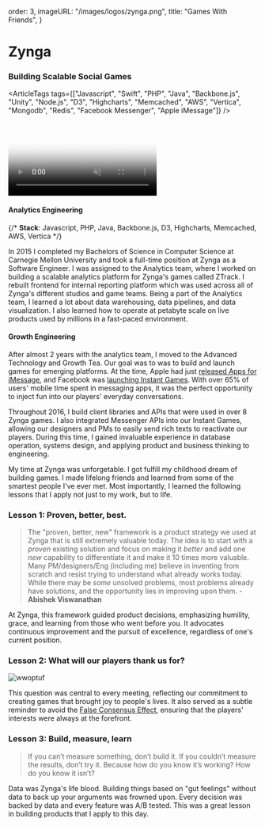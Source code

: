 

  order: 3,
  imageURL: "/images/logos/zynga.png",
  title: "Games With Friends",
}

# **Zynga**

### Building Scalable Social Games

<ArticleTags tags={["Javascript", "Swift", "PHP", "Java", "Backbone.js", "Unity", "Node.js",  "D3", "Highcharts", "Memcached", "AWS", "Vertica", "Mongodb", "Redis",  "Facebook Messenger", "Apple iMessage"]} />

  <video
    playsInline={true}
    poster="/images/resume/gwf-poster.png"
    src="/images/resume/gwf.mp4"
    className="p-0 pr-8 max-w-[calc(max(25vw,180px))] float-left"
    autoPlay muted loop
    controls={false}
  />

#### Analytics Engineering

{/* **Stack**: Javascript, PHP, Java, Backbone.js, D3, Highcharts, Memcached, AWS, Vertica */}

In 2015 I completed my Bachelors of Science in Computer Science at Carnegie Mellon University and took a full-time position at Zynga as a Software Engineer. I was assigned to the Analytics team, where I worked on building a scalable analytics platform for Zynga's games called ZTrack. I rebuilt frontend for internal reporting platform which was used across all of Zynga's different studios and game teams. Being a part of the Analytics team, I learned a lot about data warehousing, data pipelines, and data visualization. I also learned how to operate at petabyte scale on live products used by millions in a fast-paced environment.


#### Growth Engineering

After almost 2 years with the analytics team, I moved to the Advanced Technology and Growth Tea. Our goal was to was
to build and launch games for emerging platforms. At the time, Apple had just [released Apps for iMessage](https://9to5mac.com/2016/09/12/disney-imessage-app-store-stickers-ios-10/), and Facebook was [launching Instant Games](https://techcrunch.com/2016/11/29/messenger-instant-games/). With over 65% of users' mobile time spent in messaging apps, it was the perfect opportunity to inject fun into our players' everyday conversations.

Throughout 2016, I build client libraries and APIs that were used in over 8 Zynga games. I also integrated Messenger APIs into our Instant Games, allowing our designers and PMs to easily send rich texts to reactivate our players. During this time, I gained invaluable experience in database operation, systems design, and applying product and business thinking to engineering. 

My time at Zynga was unforgetable. I got fulfill my childhood dream of building games. I made lifelong friends and learned from some of the smartest people I've ever met. Most importantly, I learned the following lessons that I apply not just to my work, but to life. 

### Lesson 1: Proven, better, best.

> The "proven, better, new" framework is a product strategy we used at Zynga that is still extremely valuable today. The idea is to start with a *proven* existing solution and focus on making it *better* and add one *new* capability to differentiate it and make it 10 times more valuable. Many PM/designers/Eng (including me) believe in inventing from scratch and resist trying to understand what already works today. While there may be *some* unsolved problems, most problems already have solutions, and the opportunity lies in improving upon them. - **Abishek Viswanathan**

At Zynga, this framework guided product decisions, emphasizing humility, grace, and learning from those who went before you. It advocates continuous improvement and the pursuit of excellence, regardless of one's current position.


### Lesson 2: What will our players thank us for?


![wwoptuf](/images/resume/wwoptuf.webp)

This question was central to every meeting, reflecting our commitment to creating games that brought joy to people's lives. It also served as a subtle reminder to avoid the [False Consensus Effect](https://biasedbydesign.com/principles/you-are-not-the-user/), ensuring that the players' interests were always at the forefront.

### Lesson 3: Build, measure, learn

> If you can’t measure something, don’t build it. If you couldn’t measure the results, don’t try it. Because how do you know it’s working? How do you know it isn’t?

Data was Zynga's life blood. Building things based on "gut feelings" without data to back up your arguments was frowned upon. Every decision was backed by data and every feature was A/B tested. This was a great lesson in building products that I apply to this day.

<div className="max-w-[100vw] flex flex-col gap-2">

<div className="iframely-embed"><div className="iframely-responsive" style={{ height: 140, paddingBottom: 0}}><a href="https://amplitude.com/blog/zynga-analytics-at-its-peak" data-iframely-url="//iframely.net/dMFBseE?card=small"></a></div></div><script async src="//iframely.net/embed.js"></script>

<div className="iframely-embed"><div className="iframely-responsive" style={{height:140, paddingBottom: 0}}><a href="https://www.cnet.com/tech/gaming/games-with-friends-jumping-in-your-imessage-conversations/" data-iframely-url="//iframely.net/qxss2zx?card=small"></a></div></div><script async src="//iframely.net/embed.js"></script>

<div className="iframely-embed"><div className="iframely-responsive" style={{height:140, paddingBottom: 0}}><a href="https://venturebeat.com/games/zynga-launches-words-with-friends-for-instant-games-on-facebook-messenger/" data-iframely-url="//iframely.net/wBkxR6u?card=small"></a></div></div><script async src="//iframely.net/embed.js"></script>

</div>


